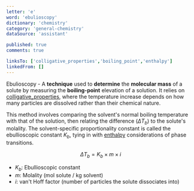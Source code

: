 ```yaml
---
letter: 'e'
word: 'ebulioscopy'
dictionary: 'chemistry'
category: 'general-chemistry'
dataSource: 'assistant'

published: true
comments: true

linksTo: ['colligative_properties','boiling_point','enthalpy']
linkedFrom: []
---
```


<a id="ebulioscopy">Ebulioscopy</a> - A **technique** used to **determine** the **molecular mass** of a solute by measuring the **boiling-point** elevation of a solution. It relies on [colligative_properties](#colligative_properties), where the temperature increase depends on how many particles are dissolved rather than their chemical nature.

This method involves comparing the solvent's normal boiling temperature with that of the solution, then relating the difference ($\Delta T_b$) to the solute's molality. The solvent-specific proportionality constant is called the ebullioscopic constant $K_b$, tying in with [enthalpy](#enthalpy) considerations of phase transitions.

$$
\Delta T_b = K_b \times m \times i
$$

- $K_b$: Ebullioscopic constant
- $m$: Molality (mol solute / kg solvent)
- $i$: van't Hoff factor (number of particles the solute dissociates into)

